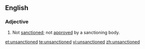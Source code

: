==English==
===Adjective===
{{en-adj}}
# Not [[sanction]]ed; not [[approve]]d by a sanctioning body.

[[et:unsanctioned]]
[[te:unsanctioned]]
[[vi:unsanctioned]]
[[zh:unsanctioned]]